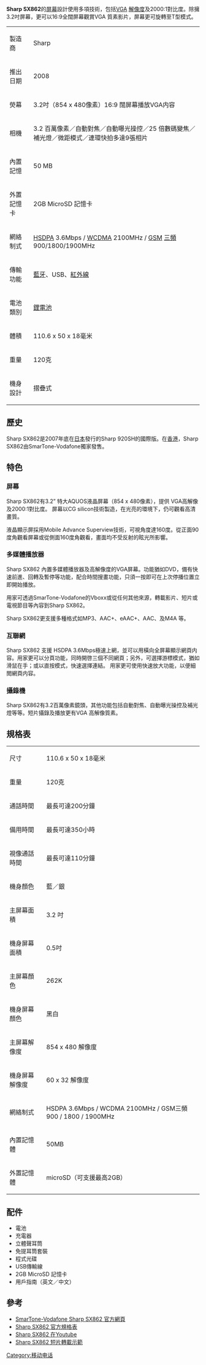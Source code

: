 '''Sharp SX862'''的[[屏幕|屏幕]]設計使用多項技術，包括[[VGA|VGA]] [[解像度|解像度]]及2000:1對比度。除擁3.2吋屏幕，更可以16:9全闊屏幕觀賞VGA 質素影片，屏幕更可旋轉至T型模式。

{| class="wikitable"
|-
| 製造商 || Sharp
|- 
| 推出日期 || 2008
|-
|熒幕 || 3.2吋（854 x 480像素）16:9 闊屏幕播放VGA内容
|-
| 相機  || 3.2 百萬像素／自動對焦／自動曝光操控／25 倍數碼變焦／補光燈／微距模式／連環快拍多達9張相片	
|-
| 內置記憶 || 50 MB 
|-
| 外置記憶卡 || 2GB MicroSD 記憶卡 
|-
| 網絡制式 || [[HSDPA|HSDPA]] 3.6Mbps / [[WCDMA|WCDMA]] 2100MHz / [[GSM|GSM]] [[三頻|三頻]]900/1800/1900MHz 
|-
| 傳輸功能 || [[藍牙|藍牙]]、USB、[[紅外線|紅外線]]
|-
| 電池類別 || [[鋰電池|鋰電池]]
|-
| 體積 || 110.6 x 50 x 18毫米
|-
| 重量  || 120克 
|-
| 機身設計 || 摺疊式 
|}


== 歷史 ==
Sharp SX862是2007年底在[[日本|日本]]發行的Sharp 920SH的國際版。在[[香港|香港]]，Sharp SX862由SmarTone-Vodafone獨家發售。 
  
== 特色 ==

=== 屏幕 ===
Sharp SX862有3.2” 特大AQUOS液晶屏幕（854 x 480像素），提供 VGA高解像及2000:1對比度。 屏幕以CG silicon技術製造，在光亮的環境下，仍可觀看高清畫質。

液晶顯示屏採用Mobile Advance Superview技術，可視角度達160度。從正面90度角觀看屏幕或從側面160度角觀看，畫面均不受反射的眩光所影響。

=== 多媒體播放器 ===
Sharp SX862 內置多媒體播放器及高解像度的VGA屏幕。功能猶如DVD，備有快速前進、回轉及暫停等功能，配合時間搜畫功能，只須一按即可在上次停播位置立即開始播放。

用家可透過SmarTone-Vodafone的Vboxx或從任何其他來源，轉載影片、短片或電視節目等內容到Sharp SX862。

Sharp SX862更支援多種格式如MP3、AAC+、eAAC+、AAC、及M4A 等。


=== 互聯網 ===
Sharp SX862 支援 HSDPA 3.6Mbps極速上網，並可以用橫向全屏幕顯示網頁内容。用家更可以分頁功能，同時開啓三個不同網頁；另外，可選擇游標模式，猶如滑鼠在手；或以直按模式，快速選擇連結。
用家更可使用快速放大功能，以便細閲網頁内容。

=== 攝錄機 ===
Sharp SX862有3.2百萬像素鏡頭，其他功能包括自動對焦、自動曝光操控及補光燈等等。短片攝錄及播放更有VGA 高解像質素。


== 規格表 ==
{| class="wikitable"
|-
| 尺寸 || 110.6 x 50 x 18毫米
|- 
| 重量 ||120克
|-
| 通話時間 || 最長可達200分鐘
|-
| 備用時間 || 最長可達350小時
|-
| 視像通話時間 || 最長可達110分鐘
|-
| 機身顏色|| 藍／銀
|-
| 主屏幕面積 || 3.2 吋
|-
| 機身屏幕面積 || 0.5吋
|-
| 主屏幕顏色 || 262K 
|-
| 機身屏幕顏色|| 黑白
|-
| 主屏幕解像度 || 854 x 480 解像度
|-
| 機身屏幕解像度 || 60 x 32 解像度
|-
| 網絡制式 || HSDPA 3.6Mbps / WCDMA 2100MHz / GSM三頻 900 / 1800 / 1900MHz
|-
| 內置記憶體 || 50MB
|-
| 外置記憶體 || microSD（可支援最高2GB）
|}

== 配件 ==
*電池
*充電器
*立體聲耳筒
*免提耳筒套裝
*程式光碟
*USB傳輸線
*2GB MicroSD 記憶卡
*用戶指南（英文／中文）

== 參考 ==
* [http://www.smartone-vodafone.com/sharp-sx862/index_c.html SmarTone-Vodafone Sharp SX862 官方網頁]{{Wayback|url=http://www.smartone-vodafone.com/sharp-sx862/index_c.html |date=20080611084934 }} 
* [http://www.smartone-vodafone.com/jsp/phone/tchinese/detail_v2.jsp?id=898 Sharp SX862 官方規格表]{{Wayback|url=http://www.smartone-vodafone.com/jsp/phone/tchinese/detail_v2.jsp?id=898 |date=20080611084805 }} 
* [http://www.youtube.com/watch?v=sM2ahHhLQf4 Sharp SX862 在Youtube ]{{Wayback|url=http://www.youtube.com/watch?v=sM2ahHhLQf4 |date=20160413093830 }} 
* [http://www.youtube.com/watch?v=mjqxHGODjQo Sharp SX862 短片轉載示範 ]{{Wayback|url=http://www.youtube.com/watch?v=mjqxHGODjQo |date=20161001161504 }}

[[Category:移动电话|Category:移动电话]]
